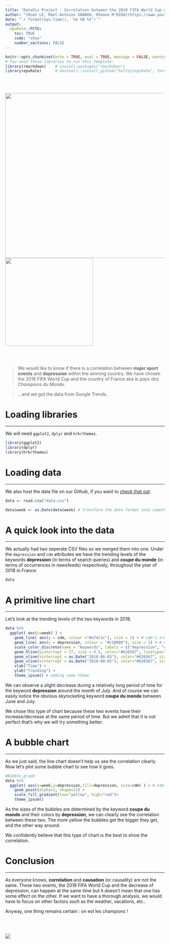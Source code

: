 ```yaml
---
title: "DataViz Project : Correlation between the 2018 FIFA World Cup and depression"
author: "[Huan LE, Mael-Antoine GNANOU, Otmane M'BIDA](https://www.youtube.com/watch?v=dQw4w9WgXcQ)"
date: "`r format(Sys.time(), '%d %B %Y')`"
output:
  epuRate::PCTG:
    toc: TRUE
    code: "show"
    number_sections: FALSE
---
```


```r
knitr::opts_chunk$set(echo = TRUE, eval = TRUE, message = FALSE, warning = FALSE, fig.align='center')
# You need these libraries to run this template:
library(rmarkdown)    # install.packages("rmarkdown") 
library(epuRate)      # devtools::install_github("holtzy/epuRate", force=TRUE)
```

<br><br>

![](cdm.jpg){width=520px} ![](depression.jpg){width=277px}

<br><br>

>We would like to know if there is a correlation between **major sport events** and **depression** within the winning country. We have chosen the 2018 FIFA World Cup and the country of France aka *le pays des Champions du Monde*.

>...and we got the data from Google Trends.



# Loading libraries
***
We will need `ggplot2`, `dplyr` and `hrbrthemes`.

```r
library(ggplot2)
library(dplyr)
library(hrbrthemes)
```




# Loading data
***
We also host the data file on our Github, if you want to [check that out](https://github.com/huanlebui/DataVizProject/blob/master/data.csv).

```r
data <- read.csv("data.csv")

data$week <- as.Date(data$week) # transform the date format into something more comfortable to handle with

```



# A quick look into the data
***
We actually had two seperate CSV files so we merged them into one. Under the `depression` and `cdm` attributes we have the trending levels of the keywords **depression** (in terms of search queries) and **coupe du monde** (in terms of occurrences in newsfeeds) respectively, throughout the year of 2018 in France.

```r
data
```



# A primitive line chart
***
Let's look at the trending levels of the two keywords in 2018.

```r
data %>%
  ggplot( aes(x=week) ) + 
    geom_line( aes(y = cdm, colour ="#e74c3c"), size = 1) + # cdm's trending curve
    geom_line( aes(y = depression, colour = "#c10000"), size = 1) + # depression's trending curve
    scale_color_discrete(name = "Keywords", labels = c("depression", "coupe du monde")) + # legends
    geom_hline(yintercept = 77, size = 0.5, color="#626567", linetype="dashed") + # to see more clearly the period of decrease of the keyword depression
    geom_vline(xintercept = as.Date("2018-06-03"), color="#626567", size = 0.5, linetype="dashed") + # to focus on the period of the world cup and slightly afterwards
    geom_vline(xintercept = as.Date("2018-08-05"), color="#626567", size = 0.5, linetype="dashed") +
    xlab("Time") +
    ylab("Trending") +
    theme_ipsum() # adding some theme

```


We can observe a slight decrease during a relatively long period of time for the keyword **depression** around the month of July. And of course we can easily notice the obvious skyrocketing keyword **coupe du monde** between June and July.

We chose this type of chart because these two events have their increase/decrease at the same period of time. But we admit that it is not perfect that's why we will try something better.

# A bubble chart
***

As we just said, the line chart doesn't help us see the correlation clearly. Now let's plot some bubble chart to see how it goes.

```r
#Bubble_graph
data %>%
  ggplot( aes(x=week,y=depression,fill=depression, size=cdm) ) + # cdm determines the size and depression determines the color (of the bubbles)
    geom_point(alpha=1, shape=21) +
    scale_fill_gradient(low="yellow", high="red")+
    theme_ipsum()

```

As the sizes of the bubbles are determined by the keyword **coupe du monde** and their colors by **depression**, we can clearly see the correlation between these two. The more yellow the bubbles get the bigger they get, and the other way around.

We confidently believe that this type of chart is the best to show the correlation.

# Conclusion
***

As everyone knows, **correlation** and **causation** (or causality) are not the same. These two events, the 2018 FIFA World Cup and the decrease of depression, can happen at the same time but it doesn't mean that one has some effect on the other. If we want to have a thorough analysis, we would have to focus on other factors such as the weather, vacations, etc..

Anyway, one thing remains certain : on est les champions !

<br><br>

![](cdm_bis.jpg)



